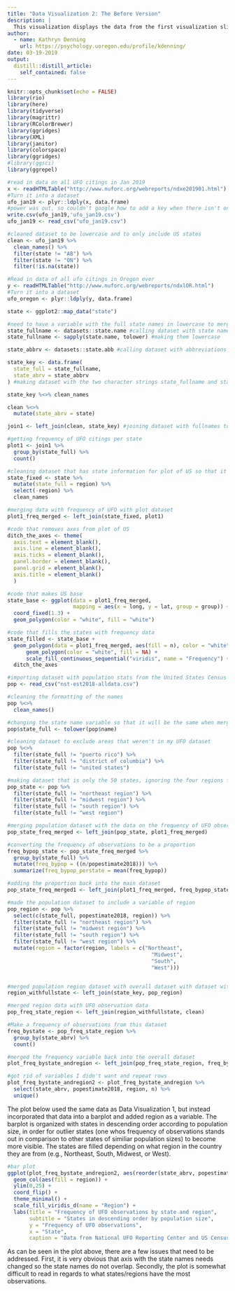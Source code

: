 ```yaml
---
title: "Data Visualization 2: The Before Version"
description: |
  This visualization displays the data from the first visualization slightly differently by using a barplot and filling the bars with the region in which the state is located.
author:
  - name: Kathryn Denning
    url: https://psychology.uoregon.edu/profile/kdenning/
date: 03-19-2019
output:
  distill::distill_article:
    self_contained: false
---
```


```r
knitr::opts_chunk$set(echo = FALSE)
library(rio)
library(here)
library(tidyverse)
library(magrittr)
library(RColorBrewer)
library(ggridges)
library(XML)
library(janitor)
library(colorspace)
library(ggridges)
#library(ggsci)
library(ggrepel)

#read in data on all UFO citings in Jan 2019
x <- readHTMLTable("http://www.nuforc.org/webreports/ndxe201901.html")
#Turn it into a dataset
ufo_jan19 <- plyr::ldply(x, data.frame)
#power was out, so couldn't google how to add a key when there isn't one - so just wrote it into a csv and added in excel
write.csv(ufo_jan19,'ufo_jan19.csv')
ufo_jan19 <- read_csv("ufo_jan19.csv")

#cleaned dataset to be lowercase and to only include US states
clean <- ufo_jan19 %>%
  clean_names() %>% 
  filter(state != "AB") %>% 
  filter(state != "ON") %>% 
  filter(!is.na(state))

#Read in data of all ufo citings in Oregon ever
y <- readHTMLTable("http://www.nuforc.org/webreports/ndxlOR.html")
#Turn it into a dataset
ufo_oregon <- plyr::ldply(y, data.frame)

state <- ggplot2::map_data("state")

#need to have a variable with the full state names in lowercase to merge datasets
state_fullname <- datasets::state.name #calling dataset with state names
state_fullname <- sapply(state.name, tolower) #making them lowercase

state_abbrv <- datasets::state.abb #calling dataset with abbreviations to use as key when merging dataset to get full names in main dataset so that it can be combined with dataset used to make map of US

state_key <- data.frame(
  state_full = state_fullname,
  state_abrv = state_abbrv
) #making dataset with the two character strings state_fullname and state_abbrv

state_key %<>% clean_names

clean %<>% 
  mutate(state_abrv = state)

join1 <- left_join(clean, state_key) #joining dataset with fullnames to cleaned ufo dataset

#getting frequency of UFO citings per state
plot1 <- join1 %>% 
  group_by(state_full) %>% 
  count()

#cleaning dataset that has state information for plot of US so that it can be merged
state_fixed <- state %>% 
  mutate(state_full = region) %>% 
  select(-region) %>% 
  clean_names

#merging data with frequency of UFO with plot dataset
plot1_freq_merged <- left_join(state_fixed, plot1)

#code that removes axes from plot of US
ditch_the_axes <- theme(
  axis.text = element_blank(),
  axis.line = element_blank(),
  axis.ticks = element_blank(),
  panel.border = element_blank(),
  panel.grid = element_blank(),
  axis.title = element_blank()
  )

#code that makes US base
state_base <- ggplot(data = plot1_freq_merged, 
                     mapping = aes(x = long, y = lat, group = group)) + 
  coord_fixed(1.3) + 
  geom_polygon(color = "white", fill = "white")

#code that fills the states with frequency data
state_filled <- state_base + 
  geom_polygon(data = plot1_freq_merged, aes(fill = n), color = "white") +
      geom_polygon(color = "white", fill = NA) +
      scale_fill_continuous_sequential("viridis", name = "Frequency") +
  ditch_the_axes
```

```r
#importing dataset with population stats from the United States Census Bureau
pop <- read_csv("nst-est2018-alldata.csv")

#cleaning the formatting of the names
pop %<>% 
  clean_names() 

#changing the state name variable so that it will be the same when merging later and making data lowercase
pop$state_full <- tolower(pop$name)

#cleaning dataset to exclude areas that weren't in my UFO dataset
pop %<>%
  filter(state_full != "puerto rico") %>% 
  filter(state_full != "district of columbia") %>% 
  filter(state_full != "united states")

#making dataset that is only the 50 states, ignoring the four regions for the moment
pop_state <- pop %>%
  filter(state_full != "northeast region") %>% 
  filter(state_full != "midwest region") %>% 
  filter(state_full != "south region") %>% 
  filter(state_full != "west region")

#merging population dataset with the data on the frequency of UFO observations
pop_state_freq_merged <- left_join(pop_state, plot1_freq_merged)

#converting the frequency of observations to be a proportion
freq_bypop_state <- pop_state_freq_merged %>% 
  group_by(state_full) %>% 
  mutate(freq_bypop = ((n/popestimate2018))) %>% 
  summarize(freq_bypop_perstate = mean(freq_bypop))

#adding the proportion back into the main dataset
pop_state_freq_merged1 <- left_join(plot1_freq_merged, freq_bypop_state)

#made the population dataset to include a variable of region
pop_region <- pop %>%
  select(c(state_full, popestimate2018, region)) %>%  
  filter(state_full != "northeast region") %>% 
  filter(state_full != "midwest region") %>% 
  filter(state_full != "south region") %>% 
  filter(state_full != "west region") %>% 
  mutate(region = factor(region, labels = c("Northeast",
                                              "Midwest",
                                              "South",
                                              "West"))) 


#merged population region dataset with overall dataset with dataset with state names and regions to create key that can merge with the UFO obersevation dataset
region_withfullstate <- left_join(state_key, pop_region)

#merged region data with UFO observation data
pop_freq_state_region <- left_join(region_withfullstate, clean)

#Make a frequency of observations from this dataset
freq_bystate <- pop_freq_state_region %>% 
  group_by(state_abrv) %>% 
  count()

#merged the frequency variable back into the overall dataset
plot_freq_bystate_andregion <- left_join(pop_freq_state_region, freq_bystate)

#got rid of variables I didn't want and repeat rows 
plot_freq_bystate_andregion2 <- plot_freq_bystate_andregion %>% 
  select(state_abrv, popestimate2018, region, n) %>% 
  unique()
```

The plot below used the same data as Data Visualization 1, but instead incorporated that data into a barplot and added region as a variable. The barplot is organized with states in descending order according to population size, in order for outlier states (one whos frequency of observations stands out in comparison to other states of similiar population sizes) to become more visible. The states are filled depending on what region in the country they are from (e.g., Northeast, South, Midwest, or West).

```r
#bar plot
ggplot(plot_freq_bystate_andregion2, aes(reorder(state_abrv, popestimate2018), n)) +
  geom_col(aes(fill = region)) +
  ylim(0,25) +
  coord_flip() +
  theme_minimal() +
  scale_fill_viridis_d(name = "Region") +
  labs(title = "Frequency of UFO observations by state and region",
       subtitle = "States in descending order by population size",
       y = "Frequency of UFO observations",
       x = "State",
       caption = "Data from National UFO Reporting Center and US Census Bureau")
```

As can be seen in the plot above, there are a few issues that need to be addressed. First, it is very obvious that axis with the state names needs changed so the state names do not overlap. Secondly, the plot is somewhat difficult to read in regards to what states/regions have the most observations.

